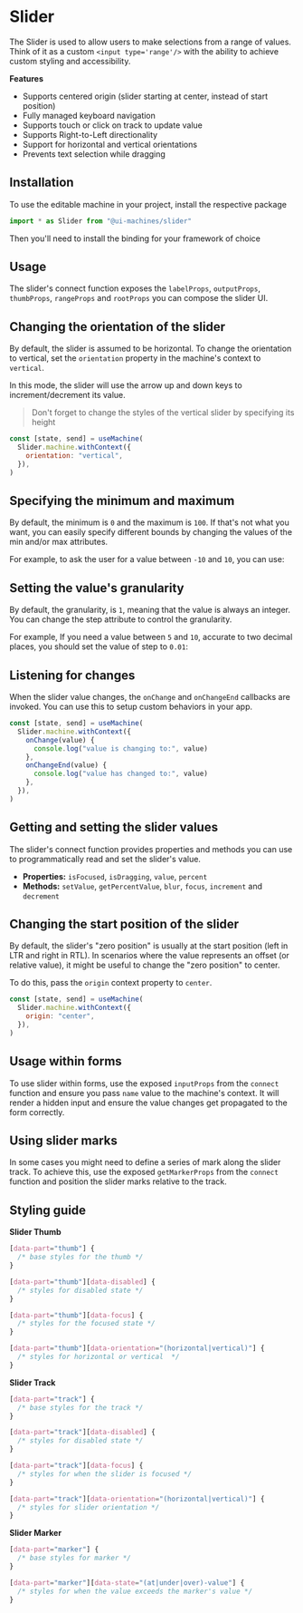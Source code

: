# Slider

The Slider is used to allow users to make selections from a range of values.
Think of it as a custom `<input type='range'/>` with the ability to achieve
custom styling and accessibility.

**Features**

- Supports centered origin (slider starting at center, instead of start
  position)
- Fully managed keyboard navigation
- Supports touch or click on track to update value
- Supports Right-to-Left directionality
- Support for horizontal and vertical orientations
- Prevents text selection while dragging

## Installation

To use the editable machine in your project, install the respective package

<InstallSnippet package="@ui-machines/slider" />

```jsx
import * as Slider from "@ui-machines/slider"
```

Then you'll need to install the binding for your framework of choice

<CodeSnippet id="slider/installation.mdx" />

## Usage

The slider's connect function exposes the `labelProps`, `outputProps`,
`thumbProps`, `rangeProps` and `rootProps` you can compose the slider UI.

<CodeSnippet id="slider/basic-usage.mdx" />

## Changing the orientation of the slider

By default, the slider is assumed to be horizontal. To change the orientation to
vertical, set the `orientation` property in the machine's context to `vertical`.

In this mode, the slider will use the arrow up and down keys to
increment/decrement its value.

> Don't forget to change the styles of the vertical slider by specifying its
> height

```jsx
const [state, send] = useMachine(
  Slider.machine.withContext({
    orientation: "vertical",
  }),
)
```

<CodeSnippet id="slider/vertical-slider.mdx" />

## Specifying the minimum and maximum

By default, the minimum is `0` and the maximum is `100`. If that's not what you
want, you can easily specify different bounds by changing the values of the min
and/or max attributes.

For example, to ask the user for a value between `-10` and `10`, you can use:

<CodeSnippet id="slider/setting-min-max.mdx" />

## Setting the value's granularity

By default, the granularity, is `1`, meaning that the value is always an
integer. You can change the step attribute to control the granularity.

For example, If you need a value between `5` and `10`, accurate to two decimal
places, you should set the value of step to `0.01`:

<CodeSnippet id="slider/setting-step.mdx" />

## Listening for changes

When the slider value changes, the `onChange` and `onChangeEnd` callbacks are
invoked. You can use this to setup custom behaviors in your app.

```jsx
const [state, send] = useMachine(
  Slider.machine.withContext({
    onChange(value) {
      console.log("value is changing to:", value)
    },
    onChangeEnd(value) {
      console.log("value has changed to:", value)
    },
  }),
)
```

## Getting and setting the slider values

The slider's connect function provides properties and methods you can use to
programmatically read and set the slider's value.

- **Properties:** `isFocused`, `isDragging`, `value`, `percent`
- **Methods:** `setValue`, `getPercentValue`, `blur`, `focus`, `increment` and
  `decrement`

<CodeSnippet id="slider/programmatic-control.mdx" />

## Changing the start position of the slider

By default, the slider's "zero position" is usually at the start position (left
in LTR and right in RTL). In scenarios where the value represents an offset (or
relative value), it might be useful to change the "zero position" to center.

To do this, pass the `origin` context property to `center`.

```jsx
const [state, send] = useMachine(
  Slider.machine.withContext({
    origin: "center",
  }),
)
```

<CodeSnippet id="slider/center-origin.mdx" />

## Usage within forms

To use slider within forms, use the exposed `inputProps` from the `connect`
function and ensure you pass `name` value to the machine's context. It will
render a hidden input and ensure the value changes get propagated to the form
correctly.

<CodeSnippet id="slider/form-usage.mdx" />

## Using slider marks

In some cases you might need to define a series of mark along the slider track.
To achieve this, use the exposed `getMarkerProps` from the `connect` function
and position the slider marks relative to the track.

<CodeSnippet id="slider/using-marks.mdx" />

## Styling guide

**Slider Thumb**

```css
[data-part="thumb"] {
  /* base styles for the thumb */
}

[data-part="thumb"][data-disabled] {
  /* styles for disabled state */
}

[data-part="thumb"][data-focus] {
  /* styles for the focused state */
}

[data-part="thumb"][data-orientation="(horizontal|vertical)"] {
  /* styles for horizontal or vertical  */
}
```

**Slider Track**

```css
[data-part="track"] {
  /* base styles for the track */
}

[data-part="track"][data-disabled] {
  /* styles for disabled state */
}

[data-part="track"][data-focus] {
  /* styles for when the slider is focused */
}

[data-part="track"][data-orientation="(horizontal|vertical)"] {
  /* styles for slider orientation */
}
```

**Slider Marker**

```css
[data-part="marker"] {
  /* base styles for marker */
}

[data-part="marker"][data-state="(at|under|over)-value"] {
  /* styles for when the value exceeds the marker's value */
}
```
